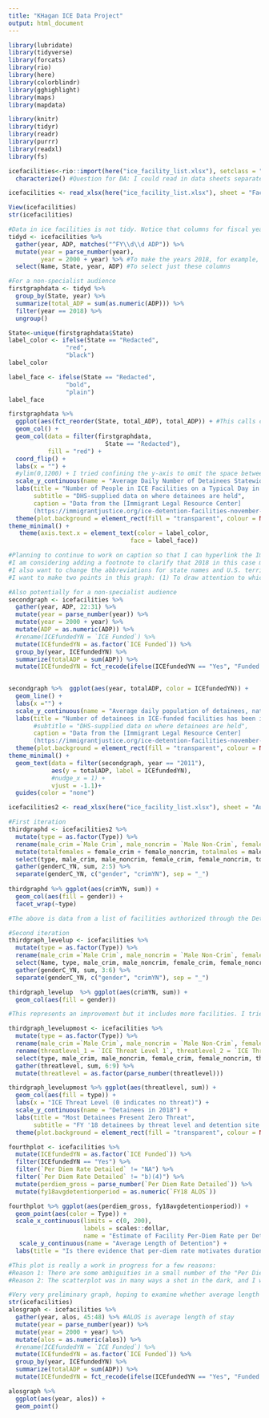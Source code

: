 ```yaml
---
title: "KHagan ICE Data Project"
output: html_document
---
```


```r
library(lubridate)
library(tidyverse)
library(forcats)
library(rio)
library(here)
library(colorblindr)
library(gghighlight)
library(maps)
library(mapdata)

library(knitr)
library(tidyr)
library(readr)
library(purrr)
library(readxl)
library(fs)
```

```r
icefacilities<-rio::import(here("ice_facility_list.xlsx"), setclass = "tbl_df") %>%
  characterize() #Question for DA: I could read in data sheets separately, though I thought that maybe reading in the whole file would make this more reproducible.

icefacilities <- read_xlsx(here("ice_facility_list.xlsx"), sheet = "Facility List - Main", skip = 8)

View(icefacilities)
str(icefacilities)

#Data in ice facilities is not tidy. Notice that columns for fiscal years have both the year in the column title. 
tidyd <- icefacilities %>%
  gather(year, ADP, matches("^FY\\d\\d ADP")) %>%
  mutate(year = parse_number(year),
         year = 2000 + year) %>% #To make the years 2018, for example, rather than 18
  select(Name, State, year, ADP) #To select just these columns
```

```r
#For a non-specialist audience
firstgraphdata <- tidyd %>%
  group_by(State, year) %>%
  summarize(total_ADP = sum(as.numeric(ADP))) %>%
  filter(year == 2018) %>%
  ungroup() 

State<-unique(firstgraphdata$State)
label_color <- ifelse(State == "Redacted", 
                "red",
                "black")
label_color

label_face <- ifelse(State == "Redacted", 
                "bold",
                "plain")
label_face

firstgraphdata %>%
  ggplot(aes(fct_reorder(State, total_ADP), total_ADP)) + #This calls count
  geom_col() +
  geom_col(data = filter(firstgraphdata,
                           State == "Redacted"),
           fill = "red") +
  coord_flip() +
  labs(x = "") +
  #ylim(0,1200) + I tried confining the y-axis to omit the space between state names and related bar
  scale_y_continuous(name = "Average Daily Number of Detainees Statewide") +
  labs(title = "Number of People in ICE Facilities on a Typical Day in 2018", 
       subtitle = "DHS-supplied data on where detainees are held",
       caption = "Data from the [Immigrant Legal Resource Center]
       (https://immigrantjustice.org/ice-detention-facilities-november-2017)")+
  theme(plot.background = element_rect(fill = "transparent", colour = NA)) +
theme_minimal() +
   theme(axis.text.x = element_text(color = label_color,
                                  face = label_face))

#Planning to continue to work on caption so that I can hyperlink the Immigrant Legal Resource Center so that user can go directly to source of the data
#I am considering adding a footnote to clarify that 2018 in this case means Fiscal Year 2018
#I also want to change the abbreviations for state names and U.S. territories to the full name. I may try doing this through a join. 
#I want to make two points in this graph: (1) To draw attention to which states and territories have the most people detained, and which do not have any detainees, and (2) to draw attention to the amount of people for whom a location is not given. So far I think I am kind of splitting the difference between the two message and not yet coming across clearly. Understanding how to interpret the fact that location is redacted for this number of people will help me make this decision.
```

```r
#Also potentially for a non-specialist audience 
secondgraph <- icefacilities %>%
  gather(year, ADP, 22:31) %>%
  mutate(year = parse_number(year)) %>%
  mutate(year = 2000 + year) %>%
  mutate(ADP = as.numeric(ADP)) %>%
  #rename(ICEfundedYN = `ICE Funded`) %>%
  mutate(ICEfundedYN = as.factor(`ICE Funded`)) %>%
  group_by(year, ICEfundedYN) %>%
  summarize(totalADP = sum(ADP)) %>%
  mutate(ICEfundedYN = fct_recode(ifelse(ICEfundedYN == "Yes", "Funded by ICE", "Other funding source(s)")))
                                  

secondgraph %>%  ggplot(aes(year, totalADP, color = ICEfundedYN)) +
  geom_line() +
  labs(x ="") +
  scale_y_continuous(name = "Average daily population of detainees, nationally") +
  labs(title = "Number of detainees in ICE-funded facilities has been increasing since 2015", 
       #subtitle = "DHS-supplied data on where detainees are held",
       caption = "Data from the [Immigrant Legal Resource Center]
       (https://immigrantjustice.org/ice-detention-facilities-november-2017)")+
  theme(plot.background = element_rect(fill = "transparent", colour = NA)) +
theme_minimal() +
  geom_text(data = filter(secondgraph, year == "2011"),
            aes(y = totalADP, label = ICEfundedYN), 
            #nudge_x = 1) +
            vjust = -1.1)+
  guides(color = "none")

```
```r
icefacilities2 <- read_xlsx(here("ice_facility_list.xlsx"), sheet = "Authorized List - DMCP Detailed", skip = 7)

#First iteration
thirdgraphd <- icefacilities2 %>%
  mutate(type = as.factor(Type)) %>%
  rename(male_crim =`Male Crim`, male_noncrim = `Male Non-Crim`, female_crim = `Female Crim`, female_noncrim = `Female Non-Crim`) %>%
  mutate(totalfemales = female_crim + female_noncrim, totalmales = male_crim + male_noncrim) %>%
  select(type, male_crim, male_noncrim, female_crim, female_noncrim, totalfemales, totalmales) %>%
  gather(genderC_YN, sum, 2:5) %>%
  separate(genderC_YN, c("gender", "crimYN"), sep = "_") 
  
thirdgraphd %>% ggplot(aes(crimYN, sum)) +
  geom_col(aes(fill = gender)) +
  facet_wrap(~type)

#The above is data from a list of facilities authorized through the Detention Management Control Program. It does not include facilities that fall under the Office of Refugee Resettlement or facilities where families are held. For this reason I am looking to another tab in the original Excel sheet that has a more inclusive list of facilities.

#Second iteration
thirdgraph_levelup <- icefacilities %>%
  mutate(type = as.factor(Type)) %>%
  rename(male_crim =`Male Crim`, male_noncrim = `Male Non-Crim`, female_crim = `Female Crim`, female_noncrim = `Female Non-Crim`) %>%
  select(Name, type, male_crim, male_noncrim, female_crim, female_noncrim) %>%
  gather(genderC_YN, sum, 3:6) %>%
  separate(genderC_YN, c("gender", "crimYN"), sep = "_")

thirdgraph_levelup  %>% ggplot(aes(crimYN, sum)) +
  geom_col(aes(fill = gender))

#This represents an improvement but it includes more facilities. I tried facet-ing by facility type but am thinking that since the distinctions between the facility types are not entirely clear, this just muddies the waters.
```

```r

thirdgraph_levelupmost <- icefacilities %>%
  mutate(type = as.factor(Type)) %>%
  rename(male_crim =`Male Crim`, male_noncrim = `Male Non-Crim`, female_crim = `Female Crim`, female_noncrim = `Female Non-Crim`) %>%
  rename(threatlevel_1 = `ICE Threat Level 1`, threatlevel_2 = `ICE Threat Level 2`, threatlevel_3 = `ICE Threat Level 3`, threatlevel_0 = `No ICE Threat Level`) %>%
  select(type, male_crim, male_noncrim, female_crim, female_noncrim, threatlevel_1, threatlevel_2, threatlevel_3, threatlevel_0) %>%
  gather(threatlevel, sum, 6:9) %>%
  mutate(threatlevel = as.factor(parse_number(threatlevel)))

thirdgraph_levelupmost %>% ggplot(aes(threatlevel, sum)) +
  geom_col(aes(fill = type)) +
  labs(x = "ICE Threat Level (0 indicates no threat)") +
  scale_y_continuous(name = "Detainees in 2018") +
  labs(title = "Most Detainees Present Zero Threat", 
       subtitle = "FY '18 detainees by threat level and detention site type") +
  theme(plot.background = element_rect(fill = "transparent", colour = NA))

```

```r
fourthplot <- icefacilities %>%
  mutate(ICEfundedYN = as.factor(`ICE Funded`)) %>%
  filter(ICEfundedYN == "Yes") %>%
  filter(`Per Diem Rate Detailed` != "NA") %>%
  filter(`Per Diem Rate Detailed` != "b)(4)") %>%
  mutate(perdiem_gross = parse_number(`Per Diem Rate Detailed`)) %>%
  mutate(fy18avgdetentionperiod = as.numeric(`FY18 ALOS`)) 

fourthplot %>% ggplot(aes(perdiem_gross, fy18avgdetentionperiod)) +
  geom_point(aes(color = Type)) +
  scale_x_continuous(limits = c(0, 200),
                     labels = scales::dollar,
                     name = "Estimate of Facility Per-Diem Rate per Detainee") +
   scale_y_continuous(name = "Average Length of Detention") +
  labs(title = "Is there evidence that per-diem rate motivates duration of detention?")

#This plot is really a work in progress for a few reasons:
#Reason 1: There are some ambiguities in a small number of the "Per Diem Rate Detailed" values that should be resolved before having greater confidence in the per-diem rate variable. For examples, 102 out of 1685 records have b)(4) in the per-diem rate columns, and I have not yet been able to figure out what this means, even after reviewing documents accompanying the Department of Homeland Security's response to the FOIA request
#Reason 2: The scatterplot was in many ways a shot in the dark, and I was then curious about the facilities that seem to have, on average, higher lengths of stay. IGSA here stands for Intergovernmental Service Agreement, and USMS IGA stands for United States Marshal Service Intergovernmental Agreement. I am not very committed to this as an explanatory or interesting category and will consider other facility-level variables to color by. 
```

```r

#Very very preliminary graph, hoping to examine whether average length of stay is changing ove time
str(icefacilities)
alosgraph <- icefacilities %>%
  gather(year, alos, 45:48) %>% #ALOS is average length of stay
  mutate(year = parse_number(year)) %>%
  mutate(year = 2000 + year) %>%
  mutate(alos = as.numeric(alos)) %>%
  #rename(ICEfundedYN = `ICE Funded`) %>%
  mutate(ICEfundedYN = as.factor(`ICE Funded`)) %>%
  group_by(year, ICEfundedYN) %>%
  summarize(totalADP = sum(ADP)) %>%
  mutate(ICEfundedYN = fct_recode(ifelse(ICEfundedYN == "Yes", "Funded by ICE", "Other funding source(s)")))

alosgraph %>%
  ggplot(aes(year, alos)) +
  geom_point()

```

